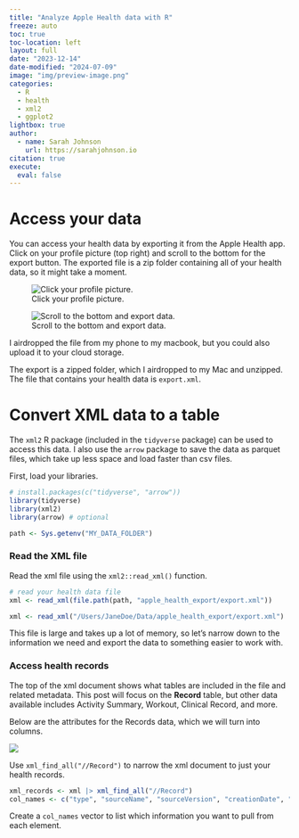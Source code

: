 ```yaml
---
title: "Analyze Apple Health data with R"
freeze: auto
toc: true
toc-location: left
layout: full
date: "2023-12-14"
date-modified: "2024-07-09"
image: "img/preview-image.png"
categories:
  - R
  - health
  - xml2
  - ggplot2
lightbox: true
author: 
  - name: Sarah Johnson
    url: https://sarahjohnson.io
citation: true
execute: 
  eval: false
---
```


# Access your data {#get-data}

You can access your health data by exporting it from the Apple Health app. Click on your profile picture (top right) and scroll to the bottom for the export button. The exported file is a zip folder containing all of your health data, so it might take a moment.

::: {layout-ncol=2}
![Click your profile picture.](img/apple-health-get-sleep-data-1.PNG)

![Scroll to the bottom and export data.](img/apple-health-get-sleep-data-2.PNG)
:::

I airdropped the file from my phone to my macbook, but you could also upload it to your cloud storage.

The export is a zipped folder, which I airdropped to my Mac and unzipped. The file that contains your health data is `export.xml`.

# Convert XML data to a table

The `xml2` R package (included in the `tidyverse` package) can be used to access this data. I also use the `arrow` package to save the data as parquet files, which take up less space and load faster than csv files.

First, load your libraries.

```r
# install.packages(c("tidyverse", "arrow"))
library(tidyverse)
library(xml2)
library(arrow) # optional
```

```r
path <- Sys.getenv("MY_DATA_FOLDER")
```

### Read the XML file

Read the xml file using the `xml2::read_xml()` function.

```r
# read your health data file
xml <- read_xml(file.path(path, "apple_health_export/export.xml"))
```

```r
xml <- read_xml("/Users/JaneDoe/Data/apple_health_export/export.xml")
```

This file is large and takes up a lot of memory, so let's narrow down to the information we need and export the data to something easier to work with.

### Access health records

The top of the xml document shows what tables are included in the file and related metadata. This post will focus on the **Record** table, but other data available includes Activity Summary, Workout, Clinical Record, and more.

Below are the attributes for the Records data, which we will turn into columns.

![](img/apple-health-records-attributes.png)

Use `xml_find_all("//Record")` to narrow the xml document to just your health records.

```r
xml_records <- xml |> xml_find_all("//Record")
col_names <- c("type", "sourceName", "sourceVersion", "creationDate", "startDate", "endDate", "value", "unit")
```

Create a `col_names` vector to list which information you want to pull from each element.